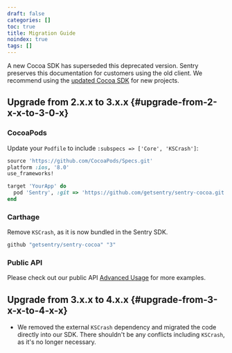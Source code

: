 ```yaml
---
draft: false
categories: []
toc: true
title: Migration Guide
noindex: true
tags: []
---
```


<Alert level="warning" title="Note">

A new Cocoa SDK has superseded this deprecated version. Sentry preserves this documentation for customers using the old client. We recommend using the [updated Cocoa SDK](/platforms/apple/) for new projects.

</Alert>

## Upgrade from 2.x.x to 3.x.x {#upgrade-from-2-x-x-to-3-0-x}

### CocoaPods

Update your `Podfile` to include `:subspecs => ['Core', 'KSCrash']`:

```ruby
source 'https://github.com/CocoaPods/Specs.git'
platform :ios, '8.0'
use_frameworks!

target 'YourApp' do
  pod 'Sentry', :git => 'https://github.com/getsentry/sentry-cocoa.git', :subspecs => ['Core', 'KSCrash'], :tag => '3.x.x'
end
```

### Carthage

Remove `KSCrash`, as it is now bundled in the Sentry SDK.

```ruby
github "getsentry/sentry-cocoa" "3"
```

### Public API

Please check out our public API [Advanced Usage](/clients/cocoa/advanced/) for more examples.

## Upgrade from 3.x.x to 4.x.x {#upgrade-from-3-x-x-to-4-x-x}

- We removed the external `KSCrash` dependency and migrated the code directly into our SDK.
  There shouldn't be any conflicts including `KSCrash`, as it's no longer necessary.
